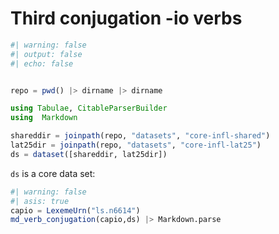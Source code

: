 # Third conjugation -io verbs



```julia
#| warning: false
#| output: false
#| echo: false


repo = pwd() |> dirname |> dirname

using Tabulae, CitableParserBuilder
using  Markdown

shareddir = joinpath(repo, "datasets", "core-infl-shared") 
lat25dir = joinpath(repo, "datasets", "core-infl-lat25") 
ds = dataset([shareddir, lat25dir])
```

`ds` is a core data set:


```julia
#| warning: false
#| asis: true
capio = LexemeUrn("ls.n6614")
md_verb_conjugation(capio,ds) |> Markdown.parse
```